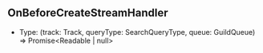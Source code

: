 ## OnBeforeCreateStreamHandler

- Type: (track: Track, queryType: SearchQueryType, queue: GuildQueue) => Promise\<Readable \| null>